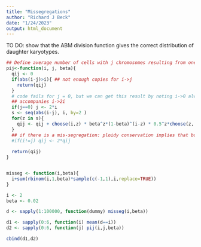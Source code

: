 ```yaml
---
title: "Missegregations"
author: "Richard J Beck"
date: "1/24/2023"
output: html_document
---
```


TO DO: show that the ABM division function gives the correct distribution of daughter karyotypes.

```r

## Define average number of cells with j chromosomes resulting from one cell with i chromosomes in the previous generation
pij<-function(i, j, beta){
  qij <- 0
  if(abs(i-j)>i){ ## not enough copies for i->j
    return(qij)
  }
  # code fails for j = 0, but we can get this result by noting i->0 always
  ## accompanies i->2i
  if(j==0) j <- 2*i
  s <- seq(abs(i-j), i, by=2 )
  for(z in s){
    qij <- qij + choose(i,z) * beta^z*(1-beta)^(i-z) * 0.5^z*choose(z, (z+i-j)/2)
  }
  ## if there is a mis-segregation: ploidy conservation implies that both daughter cells will emerge simultaneously
  #if(i!=j) qij <- 2*qij
  
  return(qij)
}



```


```r

misseg <- function(i,beta){
  i+sum(rbinom(i,1,beta)*sample(c(-1,1),i,replace=TRUE))
}

i <- 2
beta <- 0.02

d <- sapply(1:100000, function(dummy) misseg(i,beta))

d1 <- sapply(0:6, function(i) mean(d==i))
d2 <- sapply(0:6, function(j) pij(i,j,beta))

cbind(d1,d2)

```
